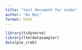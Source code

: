 ```yaml
---
title: "test document for video"
author: "An Bui"
format: html
---
```


```r
library(tidyverse)
library(lterdatasampler)
data(pie_crab)
```


